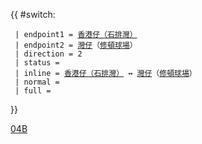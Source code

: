 {{ #switch: {{{format|}}}
  | endpoint1 = [[石排灣邨公共運輸交匯處|香港仔（石排灣）]]
  | endpoint2 = [[灣仔]]（[[修頓球場]]）
  | direction = 2
  | status =
  | inline = [[石排灣邨公共運輸交匯處|香港仔（石排灣）]] ↔ [[灣仔]]（[[修頓球場]]）
  | normal =
  | full =
}}<noinclude>[[Category:港島專線小巴路線模板|04B]]</noinclude>